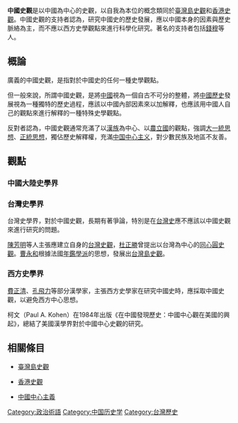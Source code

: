 {{unreferenced|time=2014-02-22T07:41:03+00:00}}

'''中國史觀'''是以中國為中心的史觀，以自我為本位的概念類同於[[臺灣島史觀|臺灣島史觀]]和[[香港史觀|香港史觀]]。中國史觀的支持者認為，研究中國史的歷史發展，應以中國本身的因素與歷史脈絡為主，而不應以西方史學觀點來進行科學化研究。著名的支持者包括[[錢穆|錢穆]]等人。

==概論==
廣義的中國史觀，是指對於中國史的任何一種史學觀點。

但一般來說，所謂中國史觀，是將[[中國|中國]]視為一個自古不可分的整體，將[[中國歷史|中國歷史]]發展視為一種獨特的歷史過程，應該以中國內部因素來以加解釋，也應該用中國人自己的觀點來進行解釋的一種特殊史學觀點。

反對者認為，中國史觀通常充滿了以[[漢族|漢族]]為中心、以[[農業社會|農立國]]的觀點，強調[[大一統思想|大一統思想]]、[[正统史观|正統思想]]，獨佔歷史解釋權，充滿[[中国中心主义|中国中心主义]]，對少數民族及地區不友善。

==觀點==
===中國大陸史學界===
===台灣史學界===
台灣史學界，對於中國史觀，長期有著爭論，特別是在[[台灣史|台灣史]]應不應該以中國史觀來進行研究的問題。

[[陳芳明|陳芳明]]等人主張應建立自身的[[台灣史觀|台灣史觀]]，[[杜正勝|杜正勝]]曾提出以台灣為中心的[[同心圓史觀|同心圓史觀]]。[[曹永和|曹永和]]根據法國[[年鑑學派|年鑑學派]]的思想，發展出[[台灣島史觀|台灣島史觀]]。

===西方史學界===
[[費正清|費正清]]、[[孔飛力|孔飛力]]等部分漢學家，主張西方史學家在研究中國史時，應採取中國史觀，以避免西方中心思想。

柯文（Paul A. Kohen）在1984年出版《在中國發現歷史：中國中心觀在美國的興起》，總結了美國漢學界對於中國中心史觀的研究。

==相關條目==

*[[臺灣島史觀|臺灣島史觀]]

*[[香港史觀|香港史觀]]

*[[中國中心主義|中國中心主義]]

[[Category:政治術語|Category:政治術語]]
[[Category:中国历史学|Category:中国历史学]]
[[Category:台灣歷史|Category:台灣歷史]]